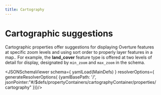 ```yaml
---
title: Cartography
---
```


Cartographic suggestions
===



Cartographic properties offer suggestions for displaying Overture features at specific zoom levels and using sort order to properly layer features in a map.. For example, the **land_cover** feature type is offered at two levels of detail for display, designated by `min_zoom` and `max_zoom` in the schema.


<JSONSchemaViewer
  schema={ yamlLoad(MainDefs) }
  resolverOptions={ generateResolverOptions( {yamlBasePath: '/', jsonPointer:"#/$defs/propertyContainers/cartographyContainer/properties/cartography" })}/>
